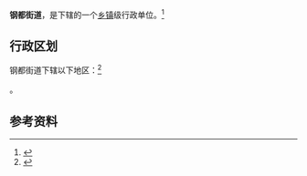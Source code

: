 {{中国乡级行政区|21/08/82/004/000}}

'''钢都街道'''，是{{PRC admin/fullname|21/08/82/004/000|3}}下辖的一个[[乡镇|乡镇]]级行政单位。<ref>{{PRC admin/ref sgc|{{PRC admin/parent|21/08/82/004/000}}}}</ref>

== 行政区划 ==

钢都街道下辖以下地区：<ref>{{PRC admin/ref sgc|21/08/82/004/000}}</ref>

{{PRC admin/children|21/08/82/004/000}}。

== 参考资料 ==

{{reflist}}

{{辽宁行政区划小作品}}
{{PRC admin/navcat|21/08/82/004/000}}